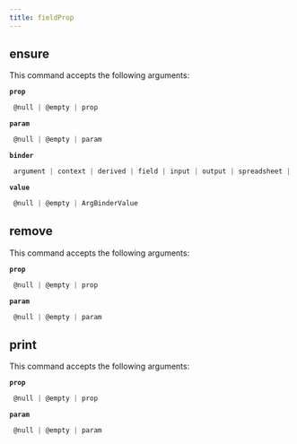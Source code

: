 ```yaml
---
title: fieldProp
---
```


## ensure

This command accepts the following arguments:

**`prop`**
```js filename="type"
 @null | @empty | prop
```
**`param`**
```js filename="type"
 @null | @empty | param
```
**`binder`**
```js filename="type"
 argument | context | derived | field | input | output | spreadsheet | variable
```
**`value`**
```js filename="type"
 @null | @empty | ArgBinderValue
```

## remove

This command accepts the following arguments:

**`prop`**
```js filename="type"
 @null | @empty | prop
```
**`param`**
```js filename="type"
 @null | @empty | param
```

## print

This command accepts the following arguments:

**`prop`**
```js filename="type"
 @null | @empty | prop
```
**`param`**
```js filename="type"
 @null | @empty | param
```

